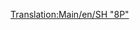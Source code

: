 [[Translation:Main/en/SH "8P"]]{{en/-}}{{Template:Treinen/Nl
|Naam=SH "8P"
|Afbeelding=[[File:en/Sh8p.png]]
|Kosten=£25,781 ($51.562)
|Snelheid=144 km/h (90 mph)
|Gewicht=170 t
|Kracht=1,600 hp (1.193 kW)
|Onderhoudskosten=£2,132 ($4.264)
|Ontworpen=1954
|Levensduur=23
|Capaciteit=n.v.t.
|Omschrijving=De snelste, meest krachtige (en duurste) stoomlocomotief in TTD's gematigde klimaatzone. Liefhebbers van nostalgie zullen met tegenzin opwaarderen...
|Real-life=Raar genoeg is deze locomotief gebaseerd op de [http://www.wikipedia.org/wiki/BR Standard Class 8 British Railways Standard Class 8 "Duke of Gloucester" (EN)].
}}